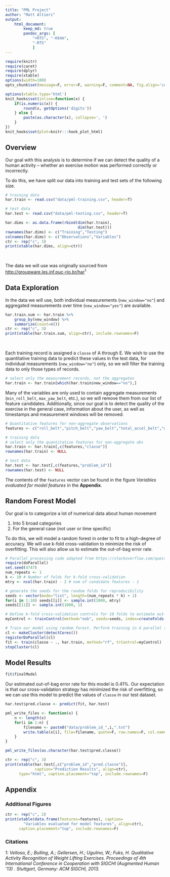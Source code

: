 ```yaml
---
title: "PML Project"
author: "Matt Altieri"
output:
    html_document:
        keep_md: true
        pandoc_args: [
            "+RTS", "-K64m",
            "-RTS"
            ]
---
```


```r
require(knitr)
require(caret)
require(dplyr)
require(xtable)
options(width=100)
opts_chunk$set(message=F, error=F, warning=F, comment=NA, fig.align='center', dpi=100, tidy=F, cache.path='.cache/', fig.path='fig/')

options(xtable.type='html')
knit_hooks$set(inline=function(x) {
    if(is.numeric(x)) {
        round(x, getOptions('digits'))
    } else {
        paste(as.character(x), collapse=', ')
    }
})
knit_hooks$set(plot=knitr:::hook_plot_html)
```

## Overview

Our goal with this analysis is to determine if we can detect the quality of a human activity -- whether an exercise motion was performed correctly or incorrectly.

To do this, we have split our data into training and test sets of the following size.

```r
# training data
har.train <- read.csv("data/pml-training.csv", header=T)

# test data
har.test <- read.csv("data/pml-testing.csv", header=T)
```

```r
har.dims <- as.data.frame(rbind(dim(har.train),
                                dim(har.test)))
rownames(har.dims) <- c("Training","Testing")
colnames(har.dims) <- c("Observations","Variables")
ctr <- rep("c", 3)
print(xtable(har.dims, align=ctr))
```

<br />

The data we will use was originally sourced from [http://groupware.les.inf.puc-rio.br/har](http://groupware.les.inf.puc-rio.br/har)$^1$

## Data Exploration

In the data we will use, both individual measurements (`new_window="no"`) and aggregated measurements over time (`new_window="yes"`) are available.

```r
har.train.sum <- har.train %>%
    group_by(new_window) %>%
    summarize(count=n())
ctr <- rep("c", 3)
print(xtable(har.train.sum, align=ctr), include.rownames=F)
```

<br />

Each training record is assigned a `classe` of A through E. We wish to use the quantitative training data to predict these values in the test data, for individual measurements (`new_window="no"`) only, so we will filter the training data to only those types of records.

```r
# select only the measurement records, not the aggregates
har.train <- har.train[which(har.train$new_window=="no"),]
```

Many of the variables are only used to contain aggregate measurements (`min_roll_belt`, `max_yaw_belt`, etc.), so we will remove them from our list of feature candidates. Additionally, since our goal is to detect the quality of the exercise in the general case, information about the user, as well as timestamps and measurement windows will be removed.

```r
# Quantitative features for non-aggregate observations
features <- c("roll_belt","pitch_belt","yaw_belt","total_accel_belt","gyros_belt_x","gyros_belt_y","gyros_belt_z","accel_belt_x","accel_belt_y","accel_belt_z","magnet_belt_x","magnet_belt_y","magnet_belt_z","roll_arm","pitch_arm","yaw_arm","total_accel_arm","gyros_arm_x","gyros_arm_y","gyros_arm_z","accel_arm_x","accel_arm_y","accel_arm_z","magnet_arm_x","magnet_arm_y","magnet_arm_z","roll_dumbbell","pitch_dumbbell","yaw_dumbbell","total_accel_dumbbell","gyros_dumbbell_x","gyros_dumbbell_y","gyros_dumbbell_z","accel_dumbbell_x","accel_dumbbell_y","accel_dumbbell_z","magnet_dumbbell_x","magnet_dumbbell_y","magnet_dumbbell_z","roll_forearm","pitch_forearm","yaw_forearm","total_accel_forearm","gyros_forearm_x","gyros_forearm_y","gyros_forearm_z","accel_forearm_x","accel_forearm_y","accel_forearm_z","magnet_forearm_x","magnet_forearm_y","magnet_forearm_z")
```

```r
# training data
# select only the quantitative features for non-aggregate obs
har.train <- har.train[,c(features,"classe")]
rownames(har.train) <- NULL

# test data
har.test <- har.test[,c(features,"problem_id")]
rownames(har.test) <- NULL
```

The contents of the `features` vector can be found in the figure _Variables evaluated for model features_ in the **Appendix**.

## Random Forest Model

Our goal is to categorize a lot of numerical data about human movement

1. Into 5 broad categories
2. For the general case (not user or time specific)

To do this, we will model a random forest in order to fit to a high-degree of accuracy. We will use k-fold cross-validation to minimize the risk of overfitting. This will also allow us to estimate the out-of-bag error rate.

```r
# Parallel processing code adapted from https://stackoverflow.com/questions/13403427/fully-reproducible-parallel-models-using-caret
require(doParallel)
set.seed(4747)
num_repeats <- 1
k <- 10 # Number of folds for k-fold cross-validation
mtry <- ncol(har.train) - 2 # num of candidate features - 1

# generate the seeds for the random folds for reproducibility
seeds <- vector(mode="list", length=(num_repeats * k) + 1)
for(i in 1:10) seeds[[i]] <- sample.int(1000, mtry)
seeds[[11]] <- sample.int(1000, 1)

# Define k-fold cross-validation controls for 10 folds to estimate out-of-bag error
myControl <- trainControl(method="oob", seeds=seeds, index=createFolds(har.train$classe, k=k))

# Train our model using random forest. Perform training in 4 parallel threads for increased speed
cl <- makeCluster(detectCores())
registerDoParallel(cl)
fit <- train(classe ~ ., har.train, method="rf", trControl=myControl)
stopCluster(cl)
```

## Model Results

```r
fit$finalModel
```

Our estimated out-of-bag error rate for this model is 0.41%. Our expectation is that our cross-validation strategy has minimized the risk of overfitting, so we can use this model to predict the values of `classe` in our test dataset.

```r
har.test$pred.classe <- predict(fit, har.test)

pml_write_files <- function(x) {
    n <- length(x)
    for(i in 1:n) {
        filename <- paste0("data/problem_id_",i,".txt")
        write.table(x[i], file=filename, quote=F, row.names=F, col.names=F)
    }
}

pml_write_files(as.character(har.test$pred.classe))
```

```r
ctr <- rep("c", 3)
print(xtable(har.test[,c("problem_id","pred.classe")],
             caption="Prediction Results", align=ctr),
      type="html", caption.placement="top", include.rownames=F)
```

## Appendix

### Additional Figures

```r
ctr <- rep("c", 2)
print(xtable(data.frame(features=features), caption=
        "Variables evaluated for model features", align=ctr),
      caption.placement="top", include.rownames=F)
```

### Citations

1: _Velloso, E.; Bulling, A.; Gellersen, H.; Ugulino, W.; Fuks, H. Qualitative Activity Recognition of Weight Lifting Exercises. Proceedings of 4th International Conference in Cooperation with SIGCHI (Augmented Human '13) . Stuttgart, Germany: ACM SIGCHI, 2013._